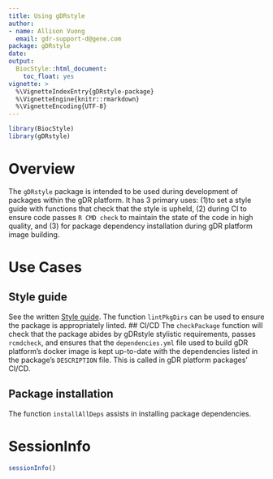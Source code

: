 ```yaml
---
title: Using gDRstyle
author:
- name: Allison Vuong 
  email: gdr-support-d@gene.com
package: gDRstyle
date: 
output:
  BiocStyle::html_document:
    toc_float: yes
vignette: >
  %\VignetteIndexEntry{gDRstyle-package}
  %\VignetteEngine{knitr::rmarkdown}
  %\VignetteEncoding{UTF-8}
---
```


```r
library(BiocStyle)
library(gDRstyle)
```

# Overview

The `gDRstyle` package is intended to be used during development of packages 
within the gDR platform. It has 3 primary uses: (1)to set a style guide with 
functions that check that the style is upheld, (2) during CI to ensure code 
passes `R CMD check` to maintain the state of the code in high quality, and (3) 
for package dependency installation during gDR platform image building.

# Use Cases

## Style guide
See the written [Style guide](https://gdrplatform.github.io/gDRstyle/articles/style_guide.html). 
The function `lintPkgDirs` can be used to ensure the package is appropriately 
linted. 
## CI/CD
The `checkPackage` function will check that the package abides by gDRstyle 
stylistic requirements, passes `rcmdcheck`, and ensures that the 
`dependencies.yml` file used to build gDR platform's docker image is kept 
up-to-date with the dependencies listed in the package's `DESCRIPTION` file. 
This is called in gDR platform packages' CI/CD. 

## Package installation
The function `installAllDeps` assists in installing package dependencies.  

# SessionInfo {-}

```r
sessionInfo()
```
